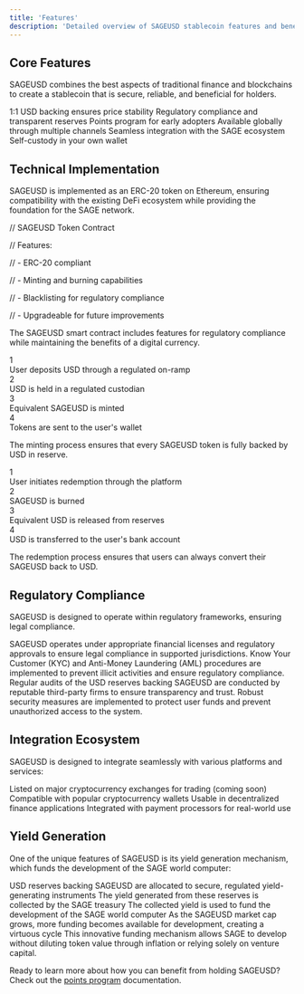 ```yaml
---
title: 'Features'
description: 'Detailed overview of SAGEUSD stablecoin features and benefits'
---
```


## Core Features

SAGEUSD combines the best aspects of traditional finance and blockchains to create a stablecoin that is secure, reliable, and beneficial for holders.

<CardGroup cols={3}>
  <Card title="Stability" icon="dollar-sign" color="#059669">
    1:1 USD backing ensures price stability
  </Card>
  <Card title="Security" icon="shield-halved" color="#0891b2">
    Regulatory compliance and transparent reserves
  </Card>
  <Card title="Rewards" icon="gift" color="#eab308">
    Points program for early adopters
  </Card>
  <Card title="Accessibility" icon="globe" color="#3b82f6">
    Available globally through multiple channels
  </Card>
  <Card title="Utility" icon="bolt" color="#7c3aed">
    Seamless integration with the SAGE ecosystem
  </Card>
  <Card title="Control" icon="lock" color="#64748b">
    Self-custody in your own wallet
  </Card>
</CardGroup>

## Technical Implementation

SAGEUSD is implemented as an ERC-20 token on Ethereum, ensuring compatibility with the existing DeFi ecosystem while providing the foundation for the SAGE network.

<Tabs>
  <Tab title="Smart Contract">
    <div className="space-y-4">
      <div className="bg-gray-100 dark:bg-gray-800 p-4 rounded-lg">
        <p className="font-mono text-sm">// SAGEUSD Token Contract</p>
        <p className="font-mono text-sm">// Features:</p>
        <p className="font-mono text-sm">// - ERC-20 compliant</p>
        <p className="font-mono text-sm">// - Minting and burning capabilities</p>
        <p className="font-mono text-sm">// - Blacklisting for regulatory compliance</p>
        <p className="font-mono text-sm">// - Upgradeable for future improvements</p>
      </div>
      <p>The SAGEUSD smart contract includes features for regulatory compliance while maintaining the benefits of a digital currency.</p>
    </div>
  </Tab>
  <Tab title="Minting Process">
    <div className="space-y-4">
      <div className="flex flex-col space-y-2">
        <div className="flex items-center space-x-2">
          <div className="w-8 h-8 rounded-full bg-green-500 flex items-center justify-center text-white">1</div>
          <span>User deposits USD through a regulated on-ramp</span>
        </div>
        <div className="flex items-center space-x-2">
          <div className="w-8 h-8 rounded-full bg-green-500 flex items-center justify-center text-white">2</div>
          <span>USD is held in a regulated custodian</span>
        </div>
        <div className="flex items-center space-x-2">
          <div className="w-8 h-8 rounded-full bg-green-500 flex items-center justify-center text-white">3</div>
          <span>Equivalent SAGEUSD is minted</span>
        </div>
        <div className="flex items-center space-x-2">
          <div className="w-8 h-8 rounded-full bg-green-500 flex items-center justify-center text-white">4</div>
          <span>Tokens are sent to the user's wallet</span>
        </div>
      </div>
      <p>The minting process ensures that every SAGEUSD token is fully backed by USD in reserve.</p>
    </div>
  </Tab>
  <Tab title="Redemption Process">
    <div className="space-y-4">
      <div className="flex flex-col space-y-2">
        <div className="flex items-center space-x-2">
          <div className="w-8 h-8 rounded-full bg-blue-500 flex items-center justify-center text-white">1</div>
          <span>User initiates redemption through the platform</span>
        </div>
        <div className="flex items-center space-x-2">
          <div className="w-8 h-8 rounded-full bg-blue-500 flex items-center justify-center text-white">2</div>
          <span>SAGEUSD is burned</span>
        </div>
        <div className="flex items-center space-x-2">
          <div className="w-8 h-8 rounded-full bg-blue-500 flex items-center justify-center text-white">3</div>
          <span>Equivalent USD is released from reserves</span>
        </div>
        <div className="flex items-center space-x-2">
          <div className="w-8 h-8 rounded-full bg-blue-500 flex items-center justify-center text-white">4</div>
          <span>USD is transferred to the user's bank account</span>
        </div>
      </div>
      <p>The redemption process ensures that users can always convert their SAGEUSD back to USD.</p>
    </div>
  </Tab>
</Tabs>

## Regulatory Compliance

SAGEUSD is designed to operate within regulatory frameworks, ensuring legal compliance.

<AccordionGroup>
  <Accordion icon="file-contract" title="Licensing">
    SAGEUSD operates under appropriate financial licenses and regulatory approvals to ensure legal compliance in supported jurisdictions.
  </Accordion>
  <Accordion icon="magnifying-glass" title="KYC/AML">
    Know Your Customer (KYC) and Anti-Money Laundering (AML) procedures are implemented to prevent illicit activities and ensure regulatory compliance.
  </Accordion>
  <Accordion icon="chart-pie" title="Reserve Audits">
    Regular audits of the USD reserves backing SAGEUSD are conducted by reputable third-party firms to ensure transparency and trust.
  </Accordion>
  <Accordion icon="shield" title="Security Measures">
    Robust security measures are implemented to protect user funds and prevent unauthorized access to the system.
  </Accordion>
</AccordionGroup>

## Integration Ecosystem

SAGEUSD is designed to integrate seamlessly with various platforms and services:

<CardGroup cols={2}>
  <Card title="Exchanges" icon="dollar-sign" color="#059669">
    Listed on major cryptocurrency exchanges for trading (coming soon)
  </Card>
  <Card title="Wallets" icon="wallet" color="#64748b">
    Compatible with popular cryptocurrency wallets
  </Card>
  <Card title="DeFi Platforms" icon="chart-network" color="#3b82f6">
    Usable in decentralized finance applications
  </Card>
  <Card title="Payment Systems" icon="credit-card" color="#eab308">
    Integrated with payment processors for real-world use
  </Card>
</CardGroup>

## Yield Generation

One of the unique features of SAGEUSD is its yield generation mechanism, which funds the development of the SAGE world computer:

<Steps>
  <Step title="Reserve Allocation">
    USD reserves backing SAGEUSD are allocated to secure, regulated yield-generating instruments
  </Step>
  <Step title="Yield Collection">
    The yield generated from these reserves is collected by the SAGE treasury
  </Step>
  <Step title="Development Funding">
    The collected yield is used to fund the development of the SAGE world computer   
  </Step>
  <Step title="Ecosystem Growth">
    As the SAGEUSD market cap grows, more funding becomes available for development, creating a virtuous cycle
  </Step>
</Steps>

<Note>
  This innovative funding mechanism allows SAGE to develop without diluting token value through inflation or relying solely on venture capital.
</Note>

Ready to learn more about how you can benefit from holding SAGEUSD? Check out the [points program](/sageusd/points-program) documentation. 